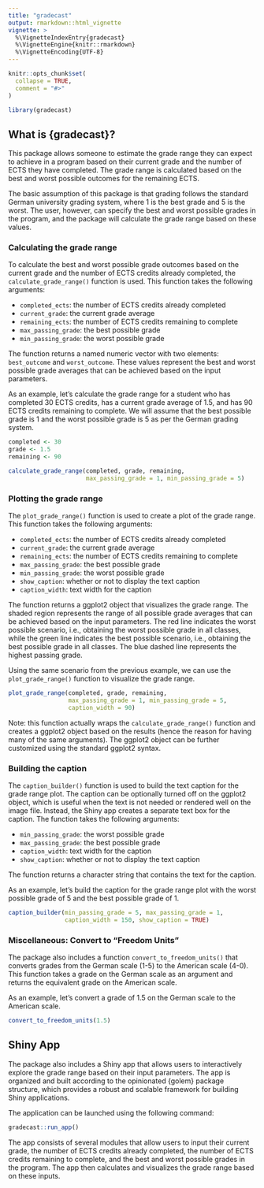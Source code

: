 ```yaml
---
title: "gradecast"
output: rmarkdown::html_vignette
vignette: >
  %\VignetteIndexEntry{gradecast}
  %\VignetteEngine{knitr::rmarkdown}
  %\VignetteEncoding{UTF-8}
---
```


```r
knitr::opts_chunk$set(
  collapse = TRUE,
  comment = "#>"
)
```

```r
library(gradecast)
```

## What is {gradecast}?

This package allows someone to estimate the grade range they can expect to achieve in a program based on their current grade and the number of ECTS they have completed. The grade range is calculated based on the best and worst possible outcomes for the remaining ECTS.

The basic assumption of this package is that grading follows the standard German university grading system, where 1 is the best grade and 5 is the worst. The user, however, can specify the best and worst possible grades in the program, and the package will calculate the grade range based on these values.

### Calculating the grade range

To calculate the best and worst possible grade outcomes based on the current grade and the number of ECTS credits already completed, the `calculate_grade_range()` function is used. This function takes the following arguments:

* `completed_ects`: the number of ECTS credits already completed
* `current_grade`: the current grade average
* `remaining_ects`: the number of ECTS credits remaining to complete
* `max_passing_grade`: the best possible grade
* `min_passing_grade`: the worst possible grade

The function returns a named numeric vector with two elements: `best_outcome` and `worst_outcome`. These values represent the best and worst possible grade averages that can be achieved based on the input parameters.

As an example, let's calculate the grade range for a student who has completed 30 ECTS credits, has a current grade average of 1.5, and has 90 ECTS credits remaining to complete. We will assume that the best possible grade is 1 and the worst possible grade is 5 as per the German grading system.

```r
completed <- 30
grade <- 1.5
remaining <- 90

calculate_grade_range(completed, grade, remaining,
                      max_passing_grade = 1, min_passing_grade = 5)
```

### Plotting the grade range

The `plot_grade_range()` function is used to create a plot of the grade range. This function takes the following arguments:

* `completed_ects`: the number of ECTS credits already completed
* `current_grade`: the current grade average
* `remaining_ects`: the number of ECTS credits remaining to complete
* `max_passing_grade`: the best possible grade
* `min_passing_grade`: the worst possible grade
* `show_caption`: whether or not to display the text caption
* `caption_width`: text width for the caption

The function returns a ggplot2 object that visualizes the grade range. The shaded region represents the range of all possible grade averages that can be achieved based on the input parameters. The red line indicates the worst possible scenario, i.e., obtaining the worst possible grade in all classes, while the green line indicates the best possible scenario, i.e., obtaining the best possible grade in all classes. The blue dashed line represents the highest passing grade.

Using the same scenario from the previous example, we can use the `plot_grade_range()` function to visualize the grade range.

```r
plot_grade_range(completed, grade, remaining,
                 max_passing_grade = 1, min_passing_grade = 5,
                 caption_width = 90)

```

Note: this function actually wraps the `calculate_grade_range()` function and creates a ggplot2 object based on the results (hence the reason for having many of the same arguments). The ggplot2 object can be further customized using the standard ggplot2 syntax.

### Building the caption

The `caption_builder()` function is used to build the text caption for the grade range plot. The caption can be optionally turned off on the ggplot2 object, which is useful when the text is not needed or rendered well on the image file. Instead, the Shiny app creates a separate text box for the caption. The function takes the following arguments:

* `min_passing_grade`: the worst possible grade
* `max_passing_grade`: the best possible grade
* `caption_width`: text width for the caption
* `show_caption`: whether or not to display the text caption

The function returns a character string that contains the text for the caption.

As an example, let's build the caption for the grade range plot with the worst possible grade of 5 and the best possible grade of 1.

```r
caption_builder(min_passing_grade = 5, max_passing_grade = 1,
                caption_width = 150, show_caption = TRUE)

```


### Miscellaneous: Convert to "Freedom Units"

The package also includes a function `convert_to_freedom_units()` that converts grades from the German scale (1-5) to the American scale (4-0). This function takes a grade on the German scale as an argument and returns the equivalent grade on the American scale.

As an example, let's convert a grade of 1.5 on the German scale to the American scale.

```r
convert_to_freedom_units(1.5)
```


## Shiny App

The package also includes a Shiny app that allows users to interactively explore the grade range based on their input parameters. The app is organized and built according to the opinionated {golem} package structure, which provides a robust and scalable framework for building Shiny applications.

The application can be launched using the following command:

```r
gradecast::run_app()
```

The app consists of several modules that allow users to input their current grade, the number of ECTS credits already completed, the number of ECTS credits remaining to complete, and the best and worst possible grades in the program. The app then calculates and visualizes the grade range based on these inputs.
